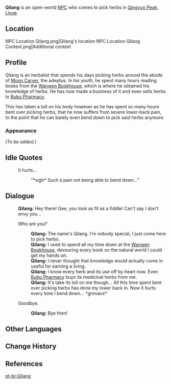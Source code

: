 {{Meta
<!-- Remove this template after adding the missing info -->
|missing_NPC_profile  = yes
}}
{{Character Infobox
|region           = Liyue
|location         = Liyue
|image            = NPC Qilang.png
|title            = Herb Gatherer
|voiceEN          = [https://www.skylarvo.com/ Skylar Silverlake]<ref name="Skylar Silverlake">Skylar Silverlake: [https://www.skylarvo.com/2020/11/28/11-11-2020/ EN VA's Website]</ref>
|type             = Open-World NPC
}}
'''Qilang''' {{Lang|zh=七郎}} is an open-world [[NPC]] who comes to pick herbs in [[Qingyun Peak]], [[Liyue]].

==Location==
<gallery>
NPC Location Qilang.png|Qilang's location
NPC Location Qilang Context.png|Additional context
</gallery>

==Profile==
<!-- detailed story/lore information goes here -->
Qilang is an herbalist that spends his days picking herbs around the abode of [[Moon Carver]], the adeptus. In his youth, he spent many hours reading books from the [[Wanwen Bookhouse]], which is where he obtained his knowledge of herbs.
He has now made a business of it and even sells herbs to [[Bubu Pharmacy]].

This has taken a toll on his body however as he has spent so many hours bent over picking herbs, that he now suffers from severe lower-back pain, to the point that he can barely even bend down to pick said herbs anymore.

===Appearance===
''(To be added.)''

==Idle Quotes==
{{Dialogue Start}}
: {{DIcon|Idle}} It hurts...
:: {{A|VO Qilang 01.ogg}} "*sigh* Such a pain not being able to bend down..."
{{Dialogue End}}

==Dialogue==
{{Dialogue Start}}
:'''Qilang:''' Hey there! Gee, you look as fit as a fiddle! Can't say I don't envy you...
:{{DIcon}} Who are you?
::'''Qilang:''' The name's Qilang. I'm nobody special, I just come here to pick herbs.
::'''Qilang:''' I used to spend all my time down at the [[Wanwen Bookhouse]], devouring every book on the natural world I could get my hands on.
::'''Qilang:''' I never thought that knowledge would actually come in useful for earning a living.
::'''Qilang:''' I know every herb and its use off by heart now. Even [[Bubu Pharmacy]] buys its medicinal herbs from me.
::'''Qilang:''' It's take its toll on me though... All this time spent bent over picking herbs has done my lower back in. Now it hurts every time I bend down... *grimace*
:{{DIcon}} Goodbye.
::'''Qilang:''' Bye then!
{{Dialogue End}}

==Other Languages==
{{Other Languages
|default_hidden = 1
|en      = Qilang
|zhs     = 七郎
|zhs_rm  = Qīláng
|zht     = 七郎
|zht_rm  = Qīláng
|ja      = 七郎
|ja_rm   = Shichirou{{Assumed}}
|ko      = 칠랑
|es      = Chilang
|fr      = Qilang
|ru      = Ци Лан
|th      = Qilang
|vi      = Qilang
|de      = Qilang
|id      = Qilang
|pt      = Qilang
|tr      = Qilang
|it      = Qilang
}}

==Change History==
{{Change History|1.0}}

==References==
{{Reflist}}

[[pt-br:Qilang]]